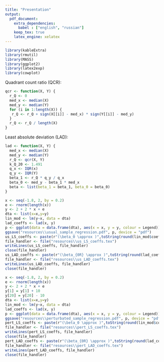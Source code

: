 ```yaml
---
title: "Presentation"
output:
  pdf_document:
    extra_dependencies:
      babel : ["english", "russian"]
    keep_tex: true
    latex_engine: xelatex
---
```


```r
library(kableExtra)
library(rmutil)
library(MASS)
library(ggplot2)
library(latex2exp)
library(cowplot)
```

Quadrant count ratio (QCR):
```r
qcr <- function(X, Y) {
  r_Q <- 0
  med_x <- median(X)
  med_y <- median(Y)
  for (i in 1:length(X)) {
   r_Q <- r_Q + sign(X[[i]] - med_x) * sign(Y[[i]] - med_y)
  }
  r_Q <- r_Q / length(X)
}
```

Least absolute deviation (LAD):
```r
lad <- function(X, Y) {
  med_x <- median(X)
  med_y <- median(Y)
  r_Q <- qcr(X, Y)
  k_Q_20 <- 1.491
  q_x <- IQR(x)
  q_y <- IQR(Y)
  beta_1 <- r_Q * q_y / q_x
  beta_0 <- med_y - beta_1 * med_x
  beta <- list(beta_1 = beta_1, beta_0 = beta_0)
}
```

```r
x <- seq(-1.8, 2, by = 0.2)
e <- rnorm(length(x))
y <- 2 + 2 * x + e
dta <- list(x=x,y=y)
lin_mod <- lm(y~x, data = dta)
lad_coeffs <- lad(x, y)
p <- ggplot(data = data.frame(dta), aes(x = x, y = y, colour = Legend)) + geom_point(aes(colour = "Sample")) + geom_segment(aes(x = -1.8, xend = 2, y = -1.6, yend = 6, colour = "Model"), size = 1.05) + stat_smooth(se = F,method = "lm", aes(colour = "LS")) + xlim(-1.8, 2) + geom_segment(aes(x = -1.8, xend = 2, y = lad_coeffs$beta_1 * (-1.8) + lad_coeffs$beta_0, yend = lad_coeffs$beta_1 * 2 + lad_coeffs$beta_0, colour = "LAD"), size = 1.05) +  scale_colour_manual(values = c("blue", "red", "orangered4", "black"), guide = guide_legend(override.aes = list(linetype = c(rep("solid",3), "blank"), shape = c(rep(NA, 3), 16))))
ggsave("resources\\usual_sample_regression.pdf", p, device = "pdf")
us_LS_coeffs <- paste(r"(\beta_0 \approx )",toString(round(lin_mod$coefficients[1], digits =  2)), r"(\;\;\beta_1 \approx )", toString(round(lin_mod$coefficients[2], digits = 2)), sep = "")
file_handler <- file("resources\\us_LS_coeffs.tex")
writeLines(us_LS_coeffs, file_handler)
close(file_handler)
us_LAD_coeffs <- paste(r"(\beta_{0R} \approx )",toString(round(lad_coeffs$beta_0, digits = 2)), r"(\;\;\beta_{1R} \approx )", toString(round(lad_coeffs$beta_1, digits = 2)), sep = "")
file_handler <- file("resources\\us_LAD_coeffs.tex")
writeLines(us_LAD_coeffs, file_handler)
close(file_handler)
```

```r
x <- seq(-1.8, 2, by = 0.2)
e <- rnorm(length(x))
y <- 2 + 2 * x + e
y[1] = y[1] + 10
y[20] = y[20] - 10
dta <- list(x=x,y=y)
lin_mod <- lm(y~x, data = dta)
lad_coeffs <- lad(x, y)
p <- ggplot(data = data.frame(dta), aes(x = x, y = y, colour = Legend)) + geom_point(aes(colour = "Sample")) + geom_segment(aes(x = -1.8, xend = 2, y = -1.6, yend = 6, colour = "Model"), size = 1.05) + stat_smooth(se = F,method = "lm", aes(colour = "LS")) + xlim(-1.8, 2) + geom_segment(aes(x = -1.8, xend = 2, y = lad_coeffs$beta_1 * (-1.8) + lad_coeffs$beta_0, yend = lad_coeffs$beta_1 * 2 + lad_coeffs$beta_0, colour = "LAD"), size = 1.05) +  scale_colour_manual(values = c("blue", "red", "orangered4", "black"), guide = guide_legend(override.aes = list(linetype = c(rep("solid",3), "blank"), shape = c(rep(NA, 3), 16))))
ggsave("resources\\perturbated_sample_regression.pdf", p, device = "pdf")
pert_LS_coeffs <- paste(r"(\beta_0 \approx )",toString(round(lin_mod$coefficients[1], digits =  2)), r"(\;\;\beta_1 \approx )", toString(round(lin_mod$coefficients[2], digits = 2)), sep = "")
file_handler <- file("resources\\pert_LS_coeffs.tex")
writeLines(pert_LS_coeffs, file_handler)
close(file_handler)
pert_LAD_coeffs <- paste(r"(\beta_{0R} \approx )",toString(round(lad_coeffs$beta_0, digits = 2)), r"(\;\;\beta_{1R} \approx )", toString(round(lad_coeffs$beta_1, digits = 2)), sep = "")
file_handler <- file("resources\\pert_LAD_coeffs.tex")
writeLines(pert_LAD_coeffs, file_handler)
close(file_handler)
```